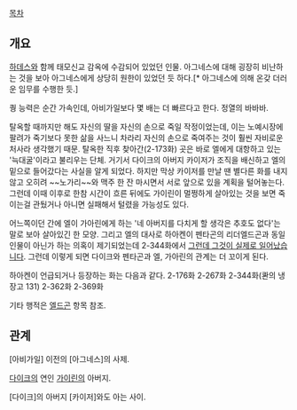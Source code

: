 [[목차]]

== 개요 ==

[[하데스(덴마)|하데스]]와 함께 태모신교 감옥에 수감되어 있었던 인물. 아그네스에 대해 굉장히 비난하는 것을 보아 아그네스에게 상당히 원한이 있었던 듯 하다.[* 아그네스에 의해 온갖 더러운 임무를 수행한 듯.] 

퀑 능력은 순간 가속인데, 아비가일보다 몇 배는 더 빠르다고 한다. 정열의 바바바.

탈옥할 때까지만 해도 자신의 딸을 자신의 손으로 죽일 작정이었는데, 이는 노예시장에 팔려가 죽기보다 못한 삶을 사느니 차라리 자신의 손으로 죽여주는 것이 훨씬 자비로운 처사라 생각했기 때문. 탈옥한 직후 찾아간(2-173화) 곳은 바로 엘에게 대항하고 있는 '늑대굴'이라고 불리우는 단체. 거기서 다이크의 아버지 카이저가 조직을 배신하고 엘의 밑으로 들어갔다는 사실을 알게 되었다. 하지만 막상 카이저를 만날 땐 별다른 화를 내지 않고 오히려 ~~노가리~~와 맥주 한 잔 마시면서 서로 앞으로 있을 계획을 털어놓는다. 그런데 이때 이후로 한참 시간이 흐른 뒤에도 가이린이 멀쩡하게 살아있는 것을 보면 죽이는걸 관뒀거나 아니면 실패해서 털렸을 가능성도 있다.

어느쪽이던 간에 엘이 가아린에게 하는 '네 아버지를 다치게 할 생각은 추호도 없다'는 말로 보아 살아있긴 한 모양. 그리고 엘의 대사로 하아켄이 펜타곤의 리더엘드곤과 동일인물이 아닌가 하는 의혹이 제기되었는데 2-344화에서 [[그런데 그것이 실제로 일어났습니다]]. 그런데 이렇게 되면 다이크와 펜타곤과 엘, 가아린의 관계는 더 꼬이게 된다.

하아켄이 언급되거나 등장하는 화는 다음과 같다.
2-176화
2-267화
2-344화(콴의 냉장고 131)
2-362화
2-369화

기타 행적은 [[엘드곤]] 항목 참조. 

== 관계 ==

[아비가일] 이전의 [아그네스]의 사제.

[[덴마(덴마)|다이크]]의 연인 [[가이린]]의 아버지.

[다이크]의 아버지 [카이저]와도 아는 사이.
